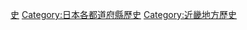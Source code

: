 {{Catnav|頁面分類|各種主題的頁面分類|按國家分類|各國行政區劃|日本行政區劃|日本都道府縣}}
{{catmore}}
{{日本行政區劃分類導航|歷史}}
{{Commons category|History of Nara prefecture}}

{{DEFAULTSORT:Nara}}
[[Category:奈良縣|史]]
[[Category:日本各都道府縣歷史|Category:日本各都道府縣歷史]]
[[Category:近畿地方歷史|Category:近畿地方歷史]]